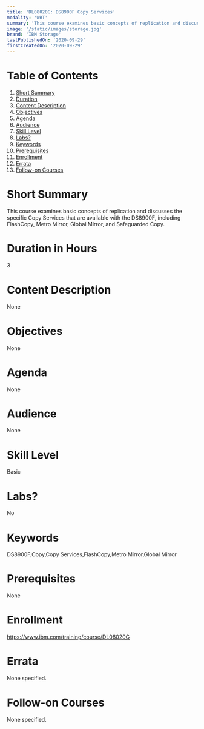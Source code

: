 ```yaml
---
title: 'DL08020G: DS8900F Copy Services'
modality: 'WBT'
summary: 'This course examines basic concepts of replication and discusses the specific Copy Services that are available with the DS8900F, including FlashCopy, Metro Mirror, Global Mirror, and Safeguarded Copy.'
image: '/static/images/storage.jpg'
brand: 'IBM Storage'
lastPublishedOn: '2020-09-29'
firstCreatedOn: '2020-09-29'
---
```

# Table of Contents

1.  [Short Summary](#short-summary)
2.  [Duration](#duration-in-hours)
3.  [Content Description](#content-description)
4.  [Objectives](#objectives)
5.  [Agenda](#agenda)
6.  [Audience](#audience)
7.  [Skill Level](#skill-level)
8.  [Labs?](#labs)
9.  [Keywords](#keywords)
10. [Prerequisites](#prerequisites)
11. [Enrollment](#enrollment)
12. [Errata](#errata)
13. [Follow-on Courses](#follow-on-courses)

# Short Summary
This course examines basic concepts of replication and discusses the specific Copy Services that are available with the DS8900F, including FlashCopy, Metro Mirror, Global Mirror, and Safeguarded Copy.

# Duration in Hours
3

# Content Description
None

# Objectives
None

# Agenda
None

# Audience
None

# Skill Level
Basic

# Labs?
No

# Keywords
DS8900F,Copy,Copy Services,FlashCopy,Metro Mirror,Global Mirror

# Prerequisites
None

# Enrollment
https://www.ibm.com/training/course/DL08020G

# Errata
None specified.

# Follow-on Courses
None specified.

